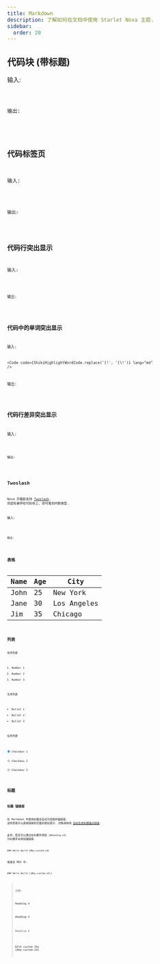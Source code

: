 ```yaml
---
title: Markdown
description: 了解如何在文档中使用 Starlet Nova 主题.
sidebar:
  order: 20
---
```




## 代码块 (带标题)

输入:

<Code code={CodeTitleCode} lang="md" />

输出:

<CodeTitle />

## 代码标签页

输入:

<Code code={CodeTabsMarkdownCode} lang="md" />

输出:

<CodeTabsMarkdown />

## 代码行突出显示

输入:

<Code code={ShikiHighlightLineCode} lang="md" />

输出:

<ShikiHighlightLine />

## 代码中的单词突出显示

输入:

<Code code={ShikiHighlightWordCode.replace('[!', '[\\!')} lang="md" />

输出:

<ShikiHighlightWord />

## 代码行差异突出显示

输入:

<Code code={ShikiDiffCode} lang="md" />

输出:

<ShikiDiff />

## Twoslash

Nova 开箱即支持 [Twoslash](https://twoslash.netlify.app/). 将鼠标悬停在代码块上, 即可看到内联类型.

输入:

<Code code={TwoslashCode} lang="md" />

输出:

<Twoslash />

## 表格

| Name | Age | City        |
| ---- | --- | ----------- |
| John | 25  | New York    |
| Jane | 30  | Los Angeles |
| Jim  | 35  | Chicago     |

## 列表

有序列表

1. Number 1
2. Number 2
3. Number 3

无序列表

- Bullet 1
- Bullet 2
- Bullet 3

任务列表

- [x] Checkbox 1
- [ ] Checkbox 2
- [ ] Checkbox 3

## 标题

### 标题 锚链接

在 Markdown 中使用标题会自动为您提供锚链接, 这样您就可以直接链接到页面的某些部分. 详情请参阅 [自动生成标题锚点链接](https://starlight.astro.build/zh-cn/guides/authoring-content/#%E8%87%AA%E5%8A%A8%E7%94%9F%E6%88%90%E6%A0%87%E9%A2%98%E9%94%9A%E7%82%B9%E9%93%BE%E6%8E%A5).

此外，您还可以通过在标题中添加 `{#heading-id}` 为标题手动添加锚链接.

```mdx
### Hello World {#my-custom-id}
```

或者在 MDX 中:

```mdx
### Hello World \{#my-custom-id\}
```

> 示例:
>
> #### Heading 4
>
> ##### Heading 5
>
> ###### Heading 6
>
> #### With custom IDs \{#my-custom-id\}
